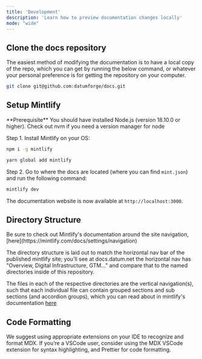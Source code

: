 ```yaml
---
title: 'Development'
description: 'Learn how to preview documentation changes locally'
mode: "wide"
---
```


## Clone the docs repository

The easiest method of modifying the documentation is to have a local copy of the repo, which you can get by running the below command, or whatever your personal preference is for getting the repository on your computer.

```bash
git clone git@github.com:datumforge/docs.git
```

## Setup Mintlify

<Info>
  **Prerequisite** You should have installed Node.js (version 18.10.0 or
  higher). Check out nvm if you need a version manager for node
</Info>

Step 1. Install Mintlify on your OS:

<CodeGroup>

```bash npm
npm i -g mintlify
```

```bash yarn
yarn global add mintlify
```

</CodeGroup>

Step 2. Go to where the docs are located (where you can find `mint.json`) and run the following command:

```bash
mintlify dev
```

The documentation website is now available at `http://localhost:3000`. 

## Directory Structure

<Info>
  Be sure to check out Mintlify's documentation around the site navigation, [here](https://mintlify.com/docs/settings/navigation)
</Info>


The directory structure is laid out to match the horizontal nav bar of the published mintlify site; you'll see at docs.datum.net the horizontal nav has "Overview, Digital Infrastructure, GTM..." and compare that to the named directories inside of this repository.

The files in each of the respective directories are the vertical navigation(s), such that each individual file can contain grouped sections and sub sections (and accordion groups), which you can read about in mintlify's documentation [here](https://mintlify.com/docs/content/page)

## Code Formatting

We suggest using appropriate extensions on your IDE to recognize and format MDX. If you’re a VSCode user, consider using the MDX VSCode extension for syntax highlighting, and Prettier for code formatting.